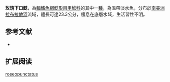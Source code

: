 {{Speciesbox
| name = 玫瑰下口鯰
| image = 
| image_width = 250px
| image_caption = 
| status = NE
| status_system = IUCN3.1
| genus = Hypostomus
| species = roseopunctatus
| authority = Reis, Weber & Malabarba, 1990
| synonyms = 
}}

'''玫瑰下口鯰'''，為[[輻鰭魚綱|輻鰭魚綱]][[鯰形目|鯰形目]][[甲鯰科|甲鯰科]]的其中一[[種|種]]，為溫帶淡水魚，分布於[[南美洲|南美洲]][[拉布拉他河|拉布拉他河]]流域，體長可達23.3公分，棲息在底層水域，生活習性不明。
==参考文献==
*{{FishBase_species|genus=Hypostomus|species=roseopunctatus|year=2015|month=1}}

== 扩展阅读 ==
{{refbegin}}
{{wikispecies-inline|Hypostomus roseopunctatus|玫瑰下口鯰}}
{{refend}}
{{Taxonbar|from=Q6404398}}

[[Category:下口鯰屬|roseopunctatus]]